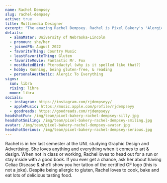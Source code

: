 ```yaml
---
name: Rachel Dempsey
slug: rachel-dempsey
active: true
title: Multimedia Designer
excerpt: "The amazing Rachel Dempsey. Rachel is Pixel Bakery's 'Alergic to Everything' Multimedia Designer. She's a tripple leo and it shows."
details:
  - almaMater: University of Nebraska-Lincoln
  - pronoun: she/her
  - joinedPB: August 2022
  - favoriteThing: Country Music
  - leastFavoriteThing: Gluten
  - favoriteMovie: Fantastic Mr. Fox
  - mostHatedBird: Pterodactyl (why is it spelled like that?)
  - hobby: Running, being gluten-free, & reading
  - personalAesthetic: Alergic To Everything
signs:
  sun: libra
  rising: libra
  moon: libra
socials:
  - instagram: https://instagram.com/rjdempseyy/
  - appleMusic: https://music.apple.com/profile/rjdempseyy
  - goodreads: https://goodreads.com/rjdempseyy
headshotFun: /img/team/pixel-bakery-rachel-dempsey-silly.jpg
headshotSmiling: /img/team/pixel-bakery-rachel-dempsey-smiling.jpg
avatar: /img/team/pixel-bakery-rachel-dempsey-avatar.jpg
headshotSerious: /img/team/pixel-bakery-rachel-dempsey-serious.jpg
---
```


Rachel is in her last semester at the UNL studying Graphic Design and Advertising. She loves anything and everything when it comes to art & design. When not in class or working, Rachel loves to head out for a run or stay inside with a good book. If you ever get a chance, ask her about having Celiac Disease & she’ll show you her tattoo of the certified GF logo (this is not a joke). Despite being allergic to gluten, Rachel loves to cook, bake and eat lots of delicious tasting food. 